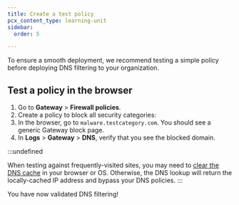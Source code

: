 ```yaml
---
title: Create a test policy
pcx_content_type: learning-unit
sidebar:
  order: 5

---
```



To ensure a smooth deployment, we recommend testing a simple policy before deploying DNS filtering to your organization.

## Test a policy in the browser

1. Go to **Gateway** > **Firewall policies**.
2. Create a policy to block all security categories: <Render file="gateway/policies/block-security-categories" product="cloudflare-one" />
3. In the browser, go to `malware.testcategory.com`. You should see a generic Gateway block page.
4. In **Logs** > **Gateway** > **DNS**, verify that you see the blocked domain.

:::undefined

When testing against frequently-visited sites, you may need to [clear the DNS cache](/cloudflare-one/policies/gateway/dns-policies/test-dns-filtering/#clear-dns-cache) in your browser or OS. Otherwise, the DNS lookup will return the locally-cached IP address and bypass your DNS policies. 
:::

You have now validated DNS filtering!
